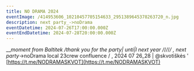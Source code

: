 ```yaml
---
title: NO DRAMA 2024
eventImage: /414953606_10210457705154633_2951389645378263720_n.jpg
description: next party_->noDrama
eventDatetime: 2024-07-26T17:00:00.000Z
eventEndDatetime: 2024-07-28T20:00:00.000Z
---
```


\_\__moment from Baltitek
/thank you for the party|
unti|l next year /_/_/_/_/
,
next party_->noDrama
local 23crew confluence /
,
2024 07 26_28 | @skvotiškės
'
[https://t.me/NODRAMASKVOT](https://t.me/NODRAMASKVOT)
